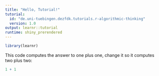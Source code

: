 ```yaml
---
title: "Hello, Tutorial!"
tutorial:
  id: "de.uni-tuebingen.dezfdk.tutorials.r-algorithmic-thinking"
  version: 1.0
output: learnr::tutorial
runtime: shiny_prerendered
---
```

  
```r
library(learnr)
```

This code computes the answer to one plus one,
change it so it computes two plus two:
  
  ```r
1 + 1
```

